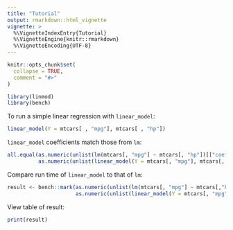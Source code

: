 ```yaml
---
title: "Tutorial"
output: rmarkdown::html_vignette
vignette: >
  %\VignetteIndexEntry{Tutorial}
  %\VignetteEngine{knitr::rmarkdown}
  %\VignetteEncoding{UTF-8}
---
```


```r
knitr::opts_chunk$set(
  collapse = TRUE,
  comment = "#>"
)
```

```r
library(linmod)
library(bench)
```

To run a simple linear regression with `linear_model`:

```r
linear_model(Y = mtcars[ , "mpg"], mtcars[ , "hp"])
```

`linear_model` coefficients match those from `lm`:

```r
all.equal(as.numeric(unlist(lm(mtcars[, "mpg"] ~ mtcars[, "hp"])[["coefficients"]])),
          as.numeric(unlist(linear_model(Y = mtcars[, "mpg"], mtcars[, "hp"])[["Estimates"]])))
```

Compare run time of `linear_model` to that of `lm`:

```r
result <- bench::mark(as.numeric(unlist(lm(mtcars[, "mpg"] ~ mtcars[,"hp"])[["coefficients"]])),
                      as.numeric(unlist(linear_model(Y = mtcars[, "mpg"], mtcars[, "hp"])[["Estimates"]])))
```

View table of result:

```r
print(result)
```
